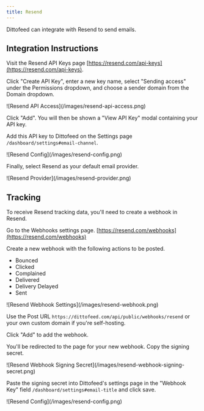 ```yaml
---
title: Resend
---
```


Dittofeed can integrate with Resend to send emails.

## Integration Instructions

Visit the Resend API Keys page [https://resend.com/api-keys](https://resend.com/api-keys).

Click "Create API Key", enter a new key name, select "Sending access" under the Permissions dropdown, and choose a sender domain from the Domain dropdown.

<Frame>
![Resend API Access](/images/resend-api-access.png)
</Frame>

Click "Add". You will then be shown a "View API Key" modal containing your API key.

Add this API key to Dittofeed on the Settings page `/dashboard/settings#email-channel`.

<Frame>
![Resend Config](/images/resend-config.png)
</Frame>

Finally, select Resend as your default email provider.

<Frame>
![Resend Provider](/images/resend-provider.png)
</Frame>

## Tracking

To receive Resend tracking data, you'll need to create a webhook in Resend.

Go to the Webhooks settings page. [https://resend.com/webhooks](https://resend.com/webhooks)

Create a new webhook with the following actions to be posted.

- Bounced
- Clicked
- Complained
- Delivered
- Delivery Delayed
- Sent

<Frame>
![Resend Webhook Settings](/images/resend-webhook.png)
</Frame>

Use the Post URL `https://dittofeed.com/api/public/webhooks/resend` or your own custom domain if you're self-hosting.

Click "Add" to add the webhook.

You'll be redirected to the page for your new webhook. Copy the signing secret.

<Frame>
![Resend Webhook Signing Secret](/images/resend-webhook-signing-secret.png)
</Frame>

Paste the signing secret into Dittofeed's settings page in the "Webhook Key" field `/dashboard/settings#email-title` and click save.

<Frame>
![Resend Config](/images/resend-config.png)
</Frame>